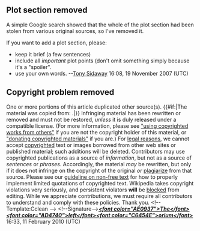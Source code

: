 <article id="11097978" title=Talk:Wetworld>
	<talkpage id="11097978" title="Talk:Wetworld">
{{WikiProjectBannerShell|1=
{{WikiProject Doctor Who|class=Stub|importance=Low}}
{{WikiProject Novels|class=Stub|importance=Low|sf-task-force=yes}}
{{WikiProject BBC|class=stub}}
}}
{{plot2}}

==Plot section removed==
A simple Google search showed that the whole of the plot section had been stolen from various original sources, so I've removed it.

If you want to add a plot section, please:
* keep it brief (a few sentences)
* include all ''important'' plot points (don't omit something simply because it's a &quot;spoiler&quot;.
* use your own words. --[[User talk:Tony Sidaway|Tony Sidaway]] 16:08, 19 November 2007 (UTC)


== Copyright problem removed ==

One or more portions of this article duplicated other source(s). {{#if:|The material was copied from: {{{url}}}.|}} Infringing material has been rewritten or removed and must not be restored, ''unless'' it is duly released under a compatible license. (For more information, please see [[Wikipedia:COPYRIGHT#Using_copyrighted_work_from_others|&quot;using copyrighted works from others&quot;]] if you are not the copyright holder of this material, or [[Wikipedia:Donating copyrighted materials|&quot;donating copyrighted materials&quot;]] if you are.) For [[Wikipedia:Copyrights|legal reasons]], we cannot accept [[Wikipedia:Copyrights|copyrighted]] text or images borrowed from other web sites or published material; such additions will be deleted. Contributors may use copyrighted publications as a source of ''information'', but not as a source of ''sentences'' or ''phrases''. Accordingly, the material ''may'' be rewritten, but only if it does not infringe on the copyright of the original ''or'' [[Wikipedia:Plagiarism|plagiarize]] from that source. Please see our [[Wikipedia:NFC#Text|guideline on non-free text]] for how to properly implement limited quotations of copyrighted text. Wikipedia takes copyright violations very seriously, and persistent violators '''will''' be [[Wikipedia:Blocking policy|blocked]] from editing. While we appreciate contributions, we must require all contributors to understand and comply with these policies. Thank you. &lt;!-- Template:Cclean --&gt; &lt;!--Signature--&gt;'''''[[User:Theleftorium|&lt;font color=&quot;AE0937&quot;&gt;The&lt;/font&gt;]][[User talk:Theleftorium|&lt;font color=&quot;AD4740&quot;&gt;left&lt;/font&gt;&lt;font color=&quot;C6454E&quot;&gt;orium&lt;/font&gt;]]''''' 16:33, 11 February 2010 (UTC)
	</talkpage>
</article>